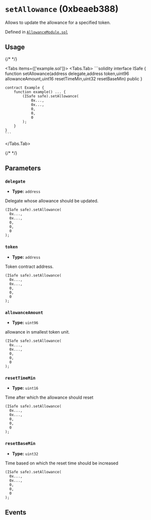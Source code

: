 


# `setAllowance` (0xbeaeb388)



Allows to update the allowance for a specified token. <OnlySafeTxCallout />




Defined in [`AllowanceModule.sol`](https://github.com/safe-global/safe-modules/tree/allowance/v0.1.1/modules/allowances/contracts/AllowanceModule.sol#L75)


## Usage

{/* <!-- vale off --> */}

<Tabs items={['example.sol']}>
  <Tabs.Tab>
    ```solidity
    interface ISafe {
        function setAllowance(address delegate,address token,uint96 allowanceAmount,uint16 resetTimeMin,uint32 resetBaseMin) public
    }

    contract Example {
        function example() ... {
            (ISafe safe).setAllowance(
                0x...,
                0x...,
                0,
                0,
                0
            );
        }
    }
    ```
  </Tabs.Tab>
</Tabs>

{/* <!-- vale on --> */}



## Parameters

### `delegate`

  - **Type:** `address`

  Delegate whose allowance should be updated.

  ```solidity focus=2
  (ISafe safe).setAllowance(
    0x...,
    0x...,
    0,
    0,
    0
  );
  ```


### `token`

  - **Type:** `address`

  Token contract address.

  ```solidity focus=3
  (ISafe safe).setAllowance(
    0x...,
    0x...,
    0,
    0,
    0
  );
  ```


### `allowanceAmount`

  - **Type:** `uint96`

  allowance in smallest token unit.

  ```solidity focus=4
  (ISafe safe).setAllowance(
    0x...,
    0x...,
    0,
    0,
    0
  );
  ```


### `resetTimeMin`

  - **Type:** `uint16`

  Time after which the allowance should reset

  ```solidity focus=5
  (ISafe safe).setAllowance(
    0x...,
    0x...,
    0,
    0,
    0
  );
  ```


### `resetBaseMin`

  - **Type:** `uint32`

  Time based on which the reset time should be increased

  ```solidity focus=6
  (ISafe safe).setAllowance(
    0x...,
    0x...,
    0,
    0,
    0
  );
  ```




## Events

<SetAllowance />

